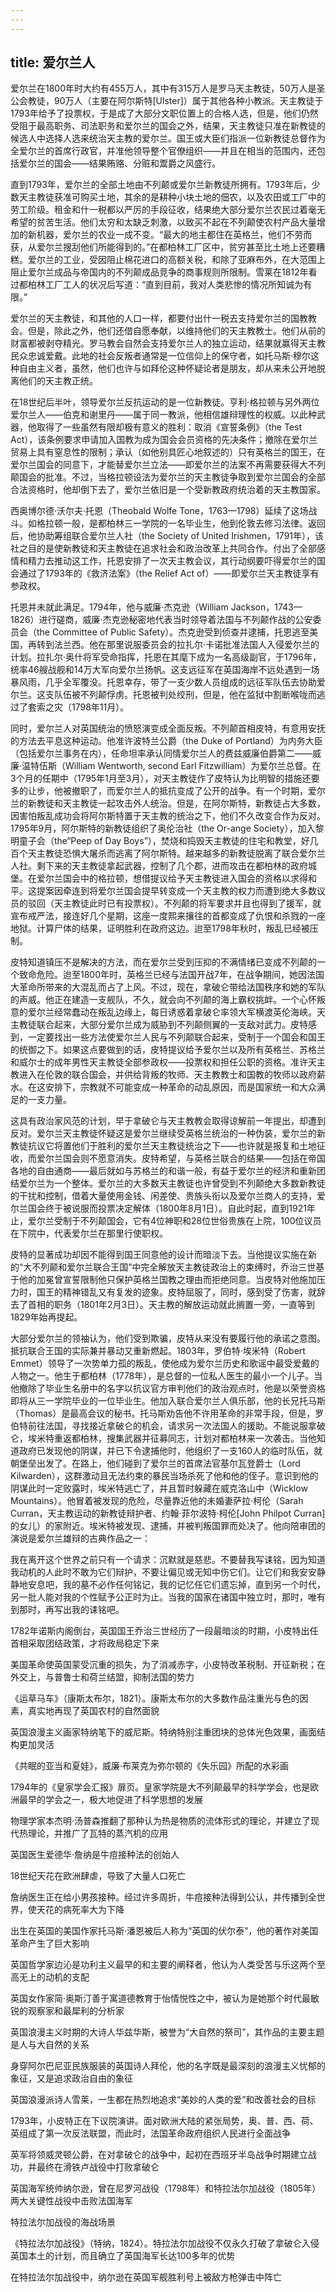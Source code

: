 ```yaml
---
---
---
```

title: 爱尔兰人
---




爱尔兰在1800年时大约有455万人，其中有315万人是罗马天主教徒，50万人是圣公会教徒，90万人（主要在阿尔斯特[Ulster]）属于其他各种小教派。天主教徒于1793年给予了投票权，于是成了大部分文职位置上的合格人选，但是，他们仍然受阻于最高职务、司法职务和爱尔兰的国会之外，结果，天主教徒只准在新教徒的候选人中选择人选来统治天主教的爱尔兰。国王或大臣们指派一位新教徒总督作为全爱尔兰的首席行政官，并准他领导整个官僚组织——并且在相当的范围内，还包括爱尔兰的国会——结果贿赂、分赃和鬻爵之风盛行。

直到1793年，爱尔兰的全部土地由不列颠或爱尔兰新教徒所拥有。1793年后，少数天主教徒获准可购买土地，其余的是耕种小块土地的佃农，以及农田或工厂中的劳工阶级。租金和什一税都以严厉的手段征收，结果绝大部分爱尔兰农民过着毫无希望的贫苦生活。他们太穷和太缺乏刺激，以致买不起在不列颠使农村产品大量增加的新机器，爱尔兰的农业一成不变。“最大的地主都住在英格兰，他们不劳而获，从爱尔兰搜刮他们所能得到的。”在都柏林工厂区中，贫穷甚至比土地上还要糟糕。爱尔兰的工业，受因阻止棉花进口的高额关税，和除了亚麻布外，在大范围上阻止爱尔兰成品与帝国内的不列颠成品竞争的商事规则所限制。雪莱在1812年看过都柏林工厂工人的状况后写道：“直到目前，我对人类悲惨的情况所知诚为有限。”

爱尔兰的天主教徒，和其他的人口一样，都要付出什一税去支持爱尔兰的国教教会。但是，除此之外，他们还借自愿奉献，以维持他们的天主教教士。他们从前的财富都被剥夺精光。罗马教会自然会支持爱尔兰人的独立运动，结果就赢得天主教民众忠诚爱戴。此地的社会反叛者通常是一位信仰上的保守者，如托马斯·穆尔这种自由主义者，虽然，他们也许与如拜伦这种怀疑论者是朋友，却从来未公开地脱离他们的天主教正统。

在18世纪后半叶，领导爱尔兰反抗运动的是一位新教徒。亨利·格拉顿与另外两位爱尔兰人——伯克和谢里丹——属于同一教派，他相信雄辩理性的权威。以此种武器，他取得了一些虽然有限却极有意义的胜利：取消《宣誓条例》（the Test Act），该条例要求申请加入国教为成为国会会员资格的先决条件；撤除在爱尔兰贸易上具有窒息性的限制；承认（如他别具匠心地叙述的）只有英格兰的国王，在爱尔兰国会的同意下，才能替爱尔兰立法——即爱尔兰的法案不再需要获得大不列颠国会的批准。不过，当格拉顿设法为爱尔兰的天主教徒争取到爱尔兰国会的全部合法资格时，他却倒下去了，爱尔兰依旧是一个受新教政府统治着的天主教国家。

西奥博尔德·沃尔夫·托恩（Theobald Wolfe Tone，1763—1798）延续了这场战斗。如格拉顿一般，是都柏林三一学院的一名毕业生，他到伦敦去修习法律。返回后，他协助筹组联合爱尔兰人社（the Society of United Irishmen，1791年），该社之目的是使新教徒和天主教徒在追求社会和政治改革上共同合作。付出了全部感情和精力去推动这工作，托恩安排了一次天主教会议，其行动纲要吓得爱尔兰的国会通过了1793年的《救济法案》（the Relief Act of）——即爱尔兰天主教徒享有参政权。

托恩并未就此满足。1794年，他与威廉·杰克逊（William Jackson，1743—1826）进行磋商，威廉·杰克逊秘密地代表当时领导着法国与不列颠作战的公安委员会（the Committee of Public Safety）。杰克逊受到侦查并逮捕，托恩逃至美国，再转到法兰西。他在那里说服委员会的拉扎尔·卡诺批准法国人入侵爱尔兰的计划。拉扎尔·奥什将军受命指挥，托恩在其麾下成为一名高级副官，于1796年，统率46艘战舰和14万大军向爱尔兰扬帆。这支远征军在英国海岸不远处遇到一场暴风雨，几乎全军覆没。托恩幸存，带了一支少数人员组成的远征军队伍去协助爱尔兰。这支队伍被不列颠俘虏。托恩被判处绞刑，但是，他在监狱中割断喉咙而逃过了套索之灾（1798年11月）。

同时，爱尔兰人对英国统治的愤怒演变成全面反叛。不列颠首相皮特，有意用安抚的方法去平息这种运动。他准许波特兰公爵（the Duke of Portland）为内务大臣（包括爱尔兰事务在内），任命坦率承认同情爱尔兰人的费兹威廉伯爵第二——威廉·温特伍斯（William Wentworth, second Earl Fitzwilliam）为爱尔兰总督。在3个月的任期中（1795年1月至3月），对天主教徒作了皮特认为比明智的措施还要多的让步，他被撤职了，而爱尔兰人的抵抗变成了公开的战争。有一个时期，爱尔兰的新教徒和天主教徒一起攻击外人统治。但是，在阿尔斯特，新教徒占大多数，因害怕叛乱成功会将阿尔斯特置于天主教的统治之下，他们不久改变合作为反对。1795年9月，阿尔斯特的新教徒组织了奥伦治社（the Or-ange Society），加入黎明童子会（the“Peep of Day Boys”），焚烧和捣毁天主教徒的住宅和教堂，好几百个天主教徒恐惧大屠杀而逃离了阿尔斯特。越来越多的新教徒脱离了联合爱尔兰人社。剩下来的天主教徒拿起武器，控制了几个郡，进而攻击在都柏林的政府城堡。在爱尔兰国会中的格拉顿，想借提议给予天主教徒进入国会的资格以求得和平。这提案因牵连到将爱尔兰国会提早转变成一个天主教的权力而遭到绝大多数议员的驳回（天主教徒此时已有投票权）。不列颠的将军要求并且也得到了援军，就宣布戒严法，接连好几个星期，这座一度熙来攘往的首都变成了仇恨和杀戮的一座地狱。计算尸体的结果，证明胜利在政府这边。迨至1798年秋时，叛乱已经被压制。

皮特知道镇压不是解决的方法，而在爱尔兰受到压抑的不满情绪已变成不列颠的一个致命危险。迨至1800年时，英格兰已经与法国开战7年，在战争期间，她因法国大革命所带来的大混乱而占了上风。不过，现在，拿破仑带给法国秩序和她的军队的声威。他正在建造一支舰队，不久，就会向不列颠的海上霸权挑衅。一个心怀叛意的爱尔兰经常蠢动在叛乱边缘上，每日诱惑着拿破仑率领大军横渡英伦海峡。天主教徒联合起来，大部分爱尔兰成为威胁到不列颠侧翼的一支敌对武力。皮特感到，一定要找出一些方法使爱尔兰人民与不列颠联合起来，受制于一个国会和国王的统御之下。如果这点要做到的话，皮特提议给予爱尔兰以及所有英格兰、苏格兰和威尔士的成年男性天主教徒全部参政权——投票权和担任公职的资格。准许天主教进入在伦敦的联合国会，并供给背叛的牧师、天主教教士和国教的牧师以政府薪水。在这安排下，宗教就不可能变成一种革命的动乱原因，而是国家统一和大众满足的一支力量。

这具有政治家风范的计划，早于拿破仑与天主教教会取得谅解前一年提出，却遭到反对。爱尔兰天主教徒怀疑这是爱尔兰继续受英格兰统治的一种伪装，爱尔兰的新教徒抗议它将置他们于胜利的爱尔兰天主教徒统治之下——也许就是报复和土地征收，而爱尔兰国会则不愿意消失。皮特希望，与英格兰联合的结果——包括在帝国各地的自由通商——最后就如与苏格兰的和谐一般，有益于爱尔兰的经济和重新团结爱尔兰为一个整体。爱尔兰的大多数天主教徒也许曾受到不列颠绝大多数新教徒的干扰和控制，借着大量使用金钱、闲差使、贵族头衔以及爱尔兰商人的支持，爱尔兰国会终于被说服而投票决定解体（1800年8月1日）。自此时起，直到1921年止，爱尔兰受制于不列颠国会，它有4位神职和28位世俗贵族在上院，100位议员在下院中，代表爱尔兰在那里行使职权。

皮特的显著成功却因不能得到国王同意他的设计而暗淡下去。当他提议实施在新的“大不列颠和爱尔兰联合王国”中完全解放天主教徒政治上的束缚时，乔治三世基于他的加冕曾宣誓限制他只保护英格兰国教之理由而拒绝同意。当皮特对他施加压力时，国王的精神错乱又有复发的迹象。皮特屈服了，同时，感到受了伤害，就辞去了首相的职务（1801年2月3日）。天主教的解放运动就此搁置一旁，一直等到1829年始再提起。

大部分爱尔兰的领袖认为，他们受到欺骗，皮特从来没有要履行他的承诺之意图。抵抗联合王国的实际兼并暴动又重新燃起。1803年，罗伯特·埃米特（Robert Emmet）领导了一次势单力孤的叛乱，使他成为爱尔兰历史和歌谣中最受爱戴的人物之一。他生于都柏林（1778年），是总督的一位私人医生的最小一个儿子。当他撤除了毕业生名册中的名字以抗议官方审判他们的政治观点时，他是以荣誉资格即将从三一学院毕业的一位毕业生。他加入联合爱尔兰人俱乐部，他的长兄托马斯（Thomas）是最高会议的秘书。托马斯劝告他不许用革命的非常手段，但是，罗伯特前往法国，寻找接近拿破仑的机会，请求另一次法国人的援助。不能说服拿破仑，埃米特重返都柏林，搜集武器并征募同志，计划对都柏林来一次袭击。当他知道政府已发现他的阴谋，并已下令逮捕他时，他组织了一支160人的临时队伍，就朝堡垒出发了。在路上，他们碰到了爱尔兰的首席法官基尔瓦登爵士（Lord Kilwarden），这群激动且无法约束的暴民当场杀死了他和他的侄子。意识到他的阴谋此时一定败露时，埃米特逃亡了，并且暂时躲藏在威克洛山中（Wicklow Mountains）。他冒着被发现的危险，尽量靠近他的未婚妻萨拉·柯伦（Sarah Curran，天主教运动的新教徒辩护者、约翰·菲尔波特·柯伦[John Philpot Curran]的女儿）的家附近。埃米特被发现、逮捕，并被判叛国罪而处决了。他向陪审团的演说是爱尔兰雄辩的古典作品之一：

我在离开这个世界之前只有一个请求：沉默就是慈悲。不要替我写诔铭，因为知道我动机的人此时不敢为它们辩护，不要让偏见或无知中伤它们。让它们和我安安静静地安息吧，我的墓不必作任何铭记，我的记忆任它们遗忘掉，直到另一个时代，另一批人能对我的个性赋予公正时为止。当我的国家在诸国中独立时，那时，唯有到那时，再写出我的诔铭吧。





1782年诺斯内阁倒台，英国国王乔治三世经历了一段最暗淡的时期，小皮特出任首相采取团结政策，才将政局稳定下来



美国革命使英国蒙受沉重的损失，为了消减赤字，小皮特改革税制、开征新税；在外交上，与普鲁士和荷兰结盟，抑制法国的势力



《运草马车》（康斯太布尔，1821）。康斯太布尔的大多数作品注重光与色的因素，真实地再现了英国农村的自然面貌



英国浪漫主义画家特纳笔下的威尼斯。特纳特别注重团块的总体光色效果，画面结构更加灵活



《共眠的亚当和夏娃》，威廉·布莱克为弥尔顿的《失乐园》所配的水彩画



1794年的《皇家学会汇报》扉页。皇家学院是大不列颠最早的科学学会，也是欧洲最早的学会之一，极大地促进了科学思想的发展



物理学家本杰明·汤普森推翻了那种认为热是物质的流体形式的理论，并建立了现代热理论，并推广了瓦特的蒸汽机的应用



英国医生爱德华·詹纳是牛痘接种法的创始人



18世纪天花在欧洲肆虐，导致了大量人口死亡



詹纳医生正在给小男孩接种。经过许多周折，牛痘接种法得到公认，并传播到全世界，使天花的病死率大为下降



出生在英国的美国作家托马斯·潘恩被后人称为“英国的伏尔泰”，他的著作对美国革命产生了巨大影响



英国哲学家边沁是功利主义最早的和主要的阐释者，他认为人类受苦与乐这两个至高无上的动机的支配



英国女作家简·奥斯汀善于寓道德教育于怡情悦性之中，被认为是她那个时代最敏锐的观察家和最犀利的分析家



英国浪漫主义时期的大诗人华兹华斯，被誉为“大自然的祭司”，其作品的主要主题是人与大自然的关系



身穿阿尔巴尼亚民族服装的英国诗人拜伦，他的名字既是最深刻的浪漫主义忧郁的象征，又是追求政治自由的象征



英国浪漫派诗人雪莱，一生都在热烈地追求“美妙的人类的爱”和改善社会的目标



1793年，小皮特正在下议院演讲。面对欧洲大陆的紧张局势，奥、普、西、荷、英组成了第一次反法联盟，而此时，法国革命政府组织人民进行全面战争



英军将领威灵顿公爵，在对拿破仑的战争中，起初在西班牙半岛战争时期建立战功，并最终在滑铁卢战役中打败拿破仑



英国海军统帅纳尔逊，曾在尼罗河战役（1798年）和特拉法尔加战役（1805年）两大关键性战役中击败法国海军



特拉法尔加战役的海战场景



《特拉法尔加战役》（特纳，1824）。特拉法尔加战役不仅永久打破了拿破仑入侵英国本土的计划，而且确立了英国海军长达100多年的优势



在特拉法尔加战役中，纳尔逊在英国军舰胜利号上被敌方枪弹击中阵亡